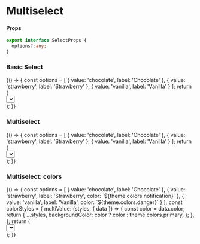 
<Meta title="Components/Select" component={Select} />

# Multiselect

#### Props

```typescript
export interface SelectProps {
  options?:any;
}
```

### Basic Select

<Preview>
  <Story name="basic modal">
    {() => {
      const options = [
        { value: 'chocolate', label: 'Chocolate' },
        { value: 'strawberry', label: 'Strawberry' },
        { value: 'vanilla', label: 'Vanilla' }
      ];
      return (
        <div style={{height: '150px'}}>
          <Select options={options}></Select>
        </div>
      );
    }}
  </Story>
</Preview>

### Multiselect

<Preview>
  <Story name="multiselect">
    {() => {
      const options = [
        { value: 'chocolate', label: 'Chocolate' },
        { value: 'strawberry', label: 'Strawberry' },
        { value: 'vanilla', label: 'Vanilla' }
      ];
      return (
        <div style={{height: '150px'}}>
          <Select 
            isMulti
            defaultValue={[options[1], options[2]]}
            options={options}
          >
          </Select>
        </div>
      );
    }}
  </Story>
</Preview>

### Multiselect: colors

<Preview>
  <Story name="colors">
    {() => {
      const options = [
        { value: 'chocolate', 
          label: 'Chocolate'
        },
        { value: 'strawberry', 
          label: 'Strawberry',
          color: `${theme.colors.notification}`
           },
        { value: 'vanilla', 
          label: 'Vanilla',
          color: `${theme.colors.danger}`
        }
      ];
      const colorStyles = {
        multiValue: (styles, { data }) => {
        const color = data.color;
        return {
          ...styles,
          backgroundColor: color ? color : theme.colors.primary,
        };
      },
      };
      return (
        <div style={{height: '150px'}}>
          <Select 
            isMulti 
            defaultValue={[options[1], options[2]]}
            options={options}
            styles={colorStyles}
          >
          </Select>
        </div>
      );
    }}
  </Story>
</Preview>

